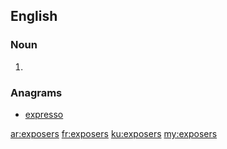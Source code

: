 ==English==

===Noun===
{{head|en|plural}}

# {{plural of|exposer|lang=en}}

===Anagrams===
* [[expresso#English|expresso]]

[[ar:exposers]]
[[fr:exposers]]
[[ku:exposers]]
[[my:exposers]]